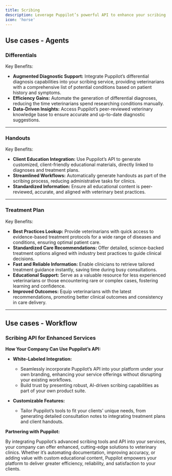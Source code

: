 ```yaml
---
title: Scribing
description: Leverage Puppilot’s powerful API to enhance your scribing services with automated, accurate, and customizable clinical documentation tools.
icon: 'horse'
---
```


## Use cases - Agents

### Differentials

Key Benefits:

- **Augmented Diagnostic Support:** Integrate Puppilot’s differential diagnosis capabilities into your scribing service, providing veterinarians with a comprehensive list of potential conditions based on patient history and symptoms.
- **Efficiency Gains:** Automate the generation of differential diagnoses, reducing the time veterinarians spend researching conditions manually.
- **Data-Driven Insights:** Access Puppilot’s peer-reviewed veterinary knowledge base to ensure accurate and up-to-date diagnostic suggestions.

---

### Handouts

Key Benefits:

- **Client Education Integration:** Use Puppilot’s API to generate customized, client-friendly educational materials, directly linked to diagnoses and treatment plans.  
- **Streamlined Workflows:** Automatically generate handouts as part of the scribing process, reducing administrative tasks for clinics.  
- **Standardized Information:** Ensure all educational content is peer-reviewed, accurate, and aligned with veterinary best practices.

---

### Treatment Plan

Key Benefits:

- **Best Practices Lookup:** Provide veterinarians with quick access to evidence-based treatment protocols for a wide range of diseases and conditions, ensuring optimal patient care.
- **Standardized Care Recommendations:** Offer detailed, science-backed treatment options aligned with industry best practices to guide clinical decisions.
- **Fast and Reliable Information:** Enable clinicians to retrieve tailored treatment guidance instantly, saving time during busy consultations.
- **Educational Support:** Serve as a valuable resource for less experienced veterinarians or those encountering rare or complex cases, fostering learning and confidence.
- **Improved Outcomes:** Equip veterinarians with the latest recommendations, promoting better clinical outcomes and consistency in care delivery.

---

## Use cases - Workflow

### Scribing API for Enhanced Services

**How Your Company Can Use Puppilot’s API:**

- **White-Labeled Integration:**  
  - Seamlessly incorporate Puppilot’s API into your platform under your own branding, enhancing your service offerings without disrupting your existing workflows.  
  - Build trust by presenting robust, AI-driven scribing capabilities as part of your own product suite.

- **Customizable Features:**  
  - Tailor Puppilot’s tools to fit your clients' unique needs, from generating detailed consultation notes to integrating treatment plans and client handouts.

**Partnering with Puppilot:**

By integrating Puppilot’s advanced scribing tools and API into your services, your company can offer enhanced, cutting-edge solutions to veterinary clinics. Whether it’s automating documentation, improving accuracy, or adding value with custom educational content, Puppilot empowers your platform to deliver greater efficiency, reliability, and satisfaction to your clients.

